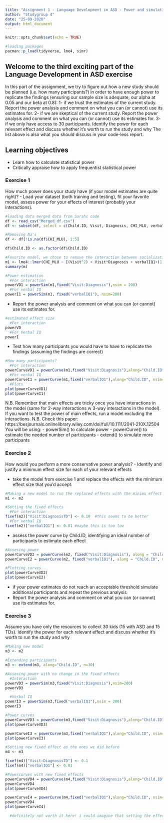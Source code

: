 ```yaml
---
title: "Assignment 1 - Language Development in ASD - Power and simulations"
author: "Studygroup 4"
date: "25-09-2020"
output: html_document
---
```


```r
knitr::opts_chunk$set(echo = TRUE)
```

```r
#loading packages 
pacman::p_load(tidyverse, lme4, simr)
```

## Welcome to the third exciting part of the Language Development in ASD exercise

In this part of the assignment, we try to figure out how a new study should be planned (i.e. how many participants?) in order to have enough power to replicate the findings (ensuring our sample size is adequate, our alpha at 0.05 and our beta at 0.8):
1- if we trust the estimates of the current study. Report the power analysis and comment on what you can (or cannot) use its estimates for.
2- if we are skeptical of the current study. Report the power analysis and comment on what you can (or cannot) use its estimates for.
3- if we only have access to 30 participants. Identify the power for each relevant effect and discuss whether it's worth to run the study and why
The list above is also what you should discuss in your code-less report.


## Learning objectives

- Learn how to calculate statistical power
- Critically appraise how to apply frequentist statistical power

### Exercise 1

How much power does your study have (if your model estimates are quite right)?
- Load your dataset (both training and testing), fit your favorite model, assess power for your effects of interest (probably your interactions).

```r
#loading data merged data from Sarahs code
df <- read_csv("Merged_df.csv")
df <- subset(df, select = c(Child.ID, Visit, Diagnosis, CHI_MLU, verbalIQ1))

#Removing Na's 
df <- df[!is.na(df$CHI_MLU), 1:5]

df$Child.ID <- as.factor(df$Child.ID)

#Favorite model, we chose to remove the interaction between socialization and diagnosis, since it does not add very much to the model and to keep it simple 
m1 <- lme4::lmer(CHI_MLU ~ I(Visit^2) + Visit*Diagnosis + verbalIQ1+(1|Child.ID), df, REML = FALSE)
summary(m)

#Power estimation
  #For interaction
powerVD1 = powerSim(m1,fixed("Visit:Diagnosis"),nsim = 200)
  #For verbal IQ
powerI1 = powerSim(m1, fixed("verbalIQ1"), nsim=200)
```

- Report the power analysis and comment on what you can (or cannot) use its estimates for.

```r
#estimated effect size
  #For interaction
powerVD
  #For Verbal IQ
powerI
```

- Test how many participants you would have to have to replicate the findings (assuming the findings are correct)

```r
#How many participants? 
  #For interaction
powerCurveVD1 = powerCurve(m1,fixed("Visit:Diagnosis"),along="Child.ID", nsim=50)
  #For verbal IQ
powerCurveI1 = powerCurve(m1,fixed("verbalIQ1"),along="Child.ID", nsim=50)
  #Plots
plot(powerCurveVD1)
plot(powerCurveI1)
```


N.B. Remember that main effects are tricky once you have interactions in the model (same for 2-way interactions w 3-way interactions in the model). If you want to test the power of main effects, run a model excluding the interactions.
N.B. Check this paper: https://besjournals.onlinelibrary.wiley.com/doi/full/10.1111/2041-210X.12504
You will be using:
- powerSim() to calculate power
- powerCurve() to estimate the needed number of participants
- extend() to simulate more participants

### Exercise 2

How would you perform a more conservative power analysis?
- Identify and justify a minimum effect size for each of your relevant effects


- take the model from exercise 1 and replace the effects with the minimum effect size that you'd accept.

```r
#Making a new model to run the replaced effects with the minimu effect size 
m1 <- m2

#Setting the fixed effects 
  #For interaction
fixef(m2)["Visit:DiagnosisTD"] <- 0.10  #this seems to be better
  #For verbal IQ
fixef(m2)["verbalIQ1"] <- 0.01 #maybe this is too low
```
- assess the power curve by Child.ID, identifying an ideal number of participants to estimate each effect

```r
#Assesing power
powerCurveVD2 = powerCurve(m2, fixed("Visit:Diagnosis"), along = "Child.ID", nsim = 200)
powerCurveI2 = powerCurve(m2, fixed("verbalIQ1"), along = "Child.ID", nsim = 200)

#Plotting curves 
plot(powerCurveVD2)
plot(powerCurveI2)
```

- if your power estimates do not reach an acceptable threshold simulate additional participants and repeat the previous analysis
- Report the power analysis and comment on what you can (or cannot) use its estimates for.


### Exercise 3

Assume you have only the resources to collect 30 kids (15 with ASD and 15 TDs). Identify the power for each relevant effect and discuss whether it's worth to run the study and why

```r
#Making new model
m3 <- m2

#Extending participants
m3 <- extend(m3, along="Child.ID", n=30)

#Assesing power with no change in the fixed effects
  #Interaction
powerVD3 = powerSim(m3,fixed("Visit:Diagnosis"),nsim=200)
powerVD3

  #Verbal IQ
powerI3 = powerSim(m3,fixed("verbalIQ1"),nsim = 200)
powerI3 

#Power curves 
powerCurveVD3 = powerCurve(m3,fixed("Visit:Diagnosis"),along="Child.ID", nsim=50)
plot(powerCurveVD3) 

powerCurveI3 = powerCurve(m3,fixed("verbalIQ1"),along="Child.ID", nsim=50)
plot(powerCurveI3) 

#Setting new fixed effect as the ones we did before 
m4 <- m3

fixef(m4)["Visit:DiagnosisTD"] <- 0.1
fixef(m4)["verbalIQ1"] <- 0.01

#Powercurves with new fixed effects 
powerCurveVD4 = powerCurve(m4,fixed("Visit:Diagnosis"),along="Child.ID", nsim=50)
powerCurveVD4
plot(powerCurveVD4) 

powerCurveI4 = powerCurve(m4,fixed("verbalIQ1"),along="Child.ID", nsim=50)
powerCurveVD4
plot(powerCurveI4) 

  #definitely not worth it here! i could imagine that setting the effect size higher would improve but still not make it worth it as we saw in exercise 1
```